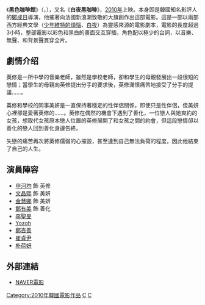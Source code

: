 {{Infobox Film
| name = 黑色咖啡館
| cn_name =
| hk_name =
| tw_name =
| image   =|
| caption =| 
| director = [[鄭成日|鄭成日]]|
| producer = [[鄭成日|鄭成日]]
| writer = [[鄭成日|鄭成日]]
| starring = [[申河均|申河均]]<br>[[文晶熙|文晶熙]]<br>[[金慧娜|金慧娜]]<br>[[鄭有美|鄭有美]]
| music = 
| cinematography = |
| editing = |
| production_company = |
| distributor =|
| released ={{KOR}}2010年12月30日
| runtime = 198分鐘
| country ={{KOR}}
| language = 韓語
| budget = |
| preceded_by = |
| amg_id = |
| imdb_id =tt1500689
}}
《'''黑色咖啡館'''》（{{lang-ko|'''카페 느와르'''}}，{{lang-en|'''''Cafe Noir'''''}}），又名《'''白夜黑咖啡'''》，[[2010年电影|2010年]]上映。本身即是韓國知名影評人的[[鄭成日|鄭成日]]導演，他搖著向法國新浪潮致敬的大旗創作出這部電影。這是一部以兩部西方經典文學（[[少年維特的煩惱|少年維特的煩惱]]、[[白夜_(小說)|白夜]]）為靈感來源的電影劇本，電影的長度超過3小時，整部電影以彩色和黑白的畫面交互穿插，角色配以極少的台詞，以音樂、無聲、和背景聲貫穿全片。

== 劇情介绍 ==
英修是一所中學的音樂老師，雖然是學校老師，卻和學生的母親發展出一段很短的戀情；當學生的母親向英修提出分手的要求後，英修滿懷痛苦地接受了分手的提議……。

英修和學校的同事美妍是一直保持著穩定的性伴侶關係，即使只是性伴侶，但美妍心裡卻是愛著英修的……。英修在偶然的機會下遇到了善化，一位戀人與她爽約的女孩，想取代女孩原本戀人位置的英修展開了和女孩之間的約會，但這段戀情卻以善化的戀人回到善化身邊告終。

失戀的痛苦再次將英修儒弱的心摧毀，甚至達到自己無法負荷的程度，因此他結束了自己的人生。
== 演員陣容 ==
*[[申河均|申河均]] 飾 英修
*[[文晶熙|文晶熙]] 飾 美妍
*[[金慧娜|金慧娜]] 飾 美妍
*[[鄭有美|鄭有美]] 飾 善化
*[[李聖旻|李聖旻]]
*[[Yozoh|Yozoh]]
*[[鄭吝善|鄭吝善]]
*[[崔貞尹|崔貞尹]]
*[[朴荷妍|朴荷妍]]
== 外部連結 ==
*[http://movie.naver.com/movie/bi/mi/basic.nhn?code=51825 NAVER電影] {{Wayback|url=http://movie.naver.com/movie/bi/mi/basic.nhn?code=51825 |date=20190831072230 }}{{ko}}

[[Category:2010年韓國電影作品|Category:2010年韓國電影作品]]
[[Category:韓國愛情片|C]]
[[Category:韓語電影|C]]